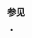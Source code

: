 {{Documentation subpage}}
<!-- PLEASE ADD CATEGORIES AT THE BOTTOM OF THIS PAGE -->
{{Parameter names example|_template=| alt | caption | established | coordinates | first | first2 | first3 | image | image_size | imsize | inclination | last | last2 | last3 | launches | launches2 | launches3 | location | name | operator | pad1 | pad2 | pad3 | paddetails | pads | rockets | rockets2 | rockets3 | short | site | status | status2 | status3 | time_zone |time_zone_DST | tlaunches | utc_offset |utc_offset_DST | unknown }}

== 参见 ==
* {{lt|Infobox rocket}}

{{Spaceflight infoboxes}}